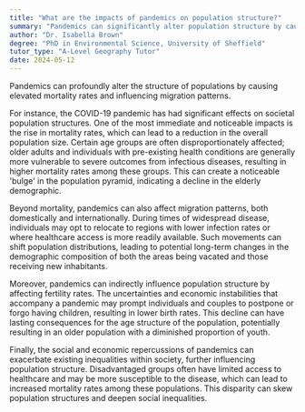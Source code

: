 ```yaml
---
title: "What are the impacts of pandemics on population structure?"
summary: "Pandemics can significantly alter population structure by causing high mortality rates and influencing migration patterns."
author: "Dr. Isabella Brown"
degree: "PhD in Environmental Science, University of Sheffield"
tutor_type: "A-Level Geography Tutor"
date: 2024-05-12
---
```


Pandemics can profoundly alter the structure of populations by causing elevated mortality rates and influencing migration patterns.

For instance, the COVID-19 pandemic has had significant effects on societal population structures. One of the most immediate and noticeable impacts is the rise in mortality rates, which can lead to a reduction in the overall population size. Certain age groups are often disproportionately affected; older adults and individuals with pre-existing health conditions are generally more vulnerable to severe outcomes from infectious diseases, resulting in higher mortality rates among these groups. This can create a noticeable 'bulge' in the population pyramid, indicating a decline in the elderly demographic.

Beyond mortality, pandemics can also affect migration patterns, both domestically and internationally. During times of widespread disease, individuals may opt to relocate to regions with lower infection rates or where healthcare access is more readily available. Such movements can shift population distributions, leading to potential long-term changes in the demographic composition of both the areas being vacated and those receiving new inhabitants.

Moreover, pandemics can indirectly influence population structure by affecting fertility rates. The uncertainties and economic instabilities that accompany a pandemic may prompt individuals and couples to postpone or forgo having children, resulting in lower birth rates. This decline can have lasting consequences for the age structure of the population, potentially resulting in an older population with a diminished proportion of youth.

Finally, the social and economic repercussions of pandemics can exacerbate existing inequalities within society, further influencing population structure. Disadvantaged groups often have limited access to healthcare and may be more susceptible to the disease, which can lead to increased mortality rates among these populations. This disparity can skew population structures and deepen social inequalities.
    